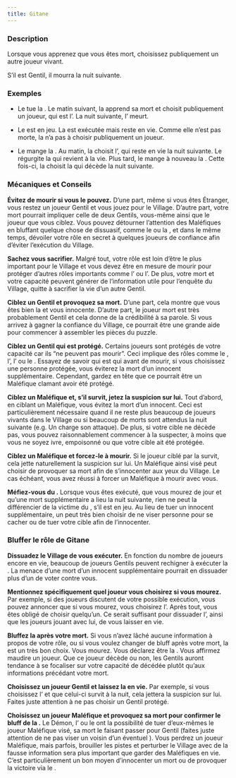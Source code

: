 ```yaml
---
title: Gitane
---
```



<Role GITANE header />

### Description

Lorsque vous apprenez que vous êtes mort, choisissez publiquement un autre joueur vivant.

S’il est Gentil, il mourra la nuit suivante.

### Exemples

- Le <Role ZOMBUUL /> tue la <Role GITANE />. Le matin suivant, la <Role GITANE /> apprend sa mort et choisit publiquement un joueur, qui est l’<Role EXORCISTE />. La nuit suivante, l’<Role EXORCISTE /> meurt.

- Le <Role PACIFISTE /> est en jeu. La <Role GITANE /> est exécutée mais reste en vie. Comme elle n’est pas morte, la <Role GITANE /> n’a pas à choisir publiquement un joueur.

- Le <Role SHABALOTH /> mange la <Role GITANE />. Au matin, la <Role GITANE /> choisit l’<Role ASSASSIN />, qui reste en vie la nuit suivante. Le <Role SHABALOTH /> régurgite la <Role GITANE /> qui revient à la vie. Plus tard, le <Role SHABALOTH /> mange à nouveau la <Role GITANE />. Cette fois-ci, la <Role GITANE /> choisit la <Role COMMERE /> qui décède la nuit suivante.

### Mécaniques et Conseils

**Évitez de mourir si vous le pouvez.** D’une part, même si vous êtes Étranger, vous restez un joueur Gentil et vous jouez pour le Village. D’autre part, votre mort pourrait impliquer celle de deux Gentils, vous-même ainsi que le joueur que vous ciblez. Vous pouvez détourner l’attention des Maléfiques en bluffant quelque chose de dissuasif, comme le <Role FOU /> ou la <Role BRUTE />, et dans le même temps, dévoiler votre rôle en secret à quelques joueurs de confiance afin d’éviter l’exécution du Village.

**Sachez vous sacrifier.** Malgré tout, votre rôle est loin d’être le plus important pour le Village et vous devez être en mesure de mourir pour protéger d’autres rôles importants comme l’<Role AUBERGISTE /> ou l’<Role EXORCISTE />. De plus, votre mort et votre capacité peuvent générer de l’information utile pour l’enquête du Village, quitte à sacrifier la vie d’un autre Gentil.

**Ciblez un Gentil et provoquez sa mort.** D’une part, cela montre que vous êtes bien la <Role GITANE /> et vous innocente. D’autre part, le joueur mort est très probablement Gentil et cela donne de la crédibilité à sa parole. Si vous arrivez à gagner la confiance du Village, ce pourrait être une grande aide pour commencer à assembler les pièces du puzzle.

**Ciblez un Gentil qui est protégé.** Certains joueurs sont protégés de votre capacité car ils “ne peuvent pas mourir”. Ceci implique des rôles comme le <Role MARIN />, l’<Role AUBERGISTE />, l’<Role HERBORISTE /> ou le <Role FOU />. Essayez de savoir qui est qui avant de mourir, si vous choisissez une personne protégée, vous éviterez la mort d’un innocent supplémentaire. Cependant, gardez en tête que ce pourrait être un Maléfique clamant avoir été protégé.

**Ciblez un Maléfique et, s’il survit, jetez la suspicion sur lui.** Tout d’abord, en ciblant un Maléfique, vous évitez la mort d’un innocent. Ceci est particulièrement nécessaire quand il ne reste plus beaucoup de joueurs vivants dans le Village ou si beaucoup de morts sont attendus la nuit suivante (e.g. Un <Role PO /> charge son attaque). De plus, si votre cible ne décède pas, vous pouvez raisonnablement commencer à la suspecter, à moins que vous ne soyez ivre, empoisonné ou que votre cible ait été protégée.

**Ciblez un Maléfique et forcez-le à mourir.** Si le joueur ciblé par la <Role GITANE /> survit, cela jette naturellement la suspicion sur lui. Un Maléfique ainsi visé peut choisir de provoquer sa mort afin de s’innocenter aux yeux du Village. Le cas échéant, vous avez réussi à forcer un Maléfique à mourir avec vous.

**Méfiez-vous du <Role PARRAIN />.** Lorsque vous êtes exécuté, que vous mourez de jour et qu’une mort supplémentaire a lieu la nuit suivante, rien ne peut la différencier de la victime du <Role PARRAIN />, s’il est en jeu. Au lieu de tuer un innocent supplémentaire, un <Role PARRAIN /> peut très bien choisir de ne viser personne pour se cacher ou de tuer votre cible afin de l’innocenter.

### Bluffer le rôle de Gitane

**Dissuadez le Village de vous exécuter.** En fonction du nombre de joueurs encore en vie, beaucoup de joueurs Gentils peuvent rechigner à exécuter la <Role GITANE />. La menace d’une mort d’un innocent supplémentaire pourrait en dissuader plus d’un de voter contre vous.

**Mentionnez spécifiquement quel joueur vous choisirez si vous mourez.** Par exemple, si des joueurs discutent de votre possible exécution, vous pouvez annoncer que si vous mourez, vous choisirez l’<Role AUBERGISTE />. Après tout, vous êtes obligé de choisir quelqu’un. Ce serait suffisant pour dissuader l’<Role AUBERGISTE />, ainsi que les joueurs jouant avec lui, de vous laisser en vie.

**Bluffez la <Role GITANE /> après votre mort.** Si vous n’avez lâché aucune information à propos de votre rôle, ou si vous voulez changer de bluff après votre mort, la <Role GITANE /> est un très bon choix. Vous mourez. Vous déclarez être la <Role GITANE />. Vous affirmez maudire un joueur. Que ce joueur décède ou non, les Gentils auront tendance à se focaliser sur votre capacité de <Role GITANE /> décédée plutôt qu’aux informations précédant votre mort.

**Choisissez un joueur Gentil et laissez la en vie.** Par exemple, si vous choisissez l’<Role HERBORISTE /> et que celui-ci survit à la nuit, cela jettera la suspicion sur lui. Faites juste attention à ne pas choisir un Gentil protégé.

**Choisissez un joueur Maléfique et provoquez sa mort pour confirmer le bluff de la <Role GITANE />.** Le Démon, l’<Role ASSASSIN /> ou le <Role PARRAIN /> ont la possibilité de tuer d’eux-mêmes le joueur Maléfique visé, sa mort le faisant passer pour Gentil (faites juste attention de ne pas viser un voisin d’un éventuel <Role HERBORISTE />). Vous perdrez un joueur Maléfique, mais parfois, brouiller les pistes et perturber le Village avec de la fausse information sera plus important que garder des Maléfiques en vie. C’est particulièrement un bon moyen d’innocenter un <Role ZOMBUUL /> mort ou de provoquer la victoire via le <Role CONSPIRATEUR />.


